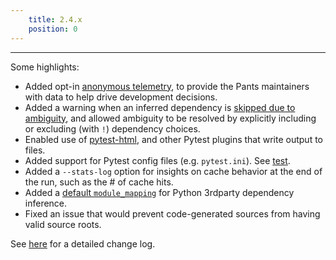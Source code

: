```yaml
---
    title: 2.4.x
    position: 0
---
```


---

Some highlights:

- Added opt-in [anonymous telemetry](https://www.pantsbuild.org/v2.4/docs/anonymous-telemetry), to provide the Pants maintainers with data to help drive development decisions.
- Added a warning when an inferred dependency is [skipped due to ambiguity](https://github.com/pantsbuild/pants/pull/11792), and allowed ambiguity to be resolved by explicitly including or excluding (with `!`) dependency choices.
- Enabled use of [pytest-html](https://pypi.org/project/pytest-html/), and other Pytest plugins that write output to files.
- Added support for Pytest config files (e.g. `pytest.ini`). See [test](doc:python-test-goal).
- Added a `--stats-log` option for insights on cache behavior at the end of the run, such as the # of cache hits.
- Added a [default `module_mapping`](https://github.com/pantsbuild/pants/issues/11634) for Python 3rdparty dependency inference.
- Fixed an issue that would prevent code-generated sources from having valid source roots.

See [here](https://github.com/pantsbuild/pants/blob/master/src/python/pants/notes/2.4.x.md) for a detailed change log.

